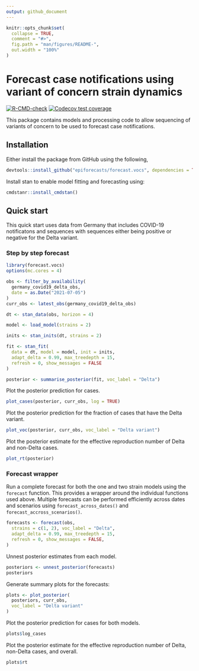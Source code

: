 ```yaml
---
output: github_document
---
```


<!-- README.md is generated from README.Rmd. Please edit that file -->

```r
knitr::opts_chunk$set(
  collapse = TRUE,
  comment = "#>",
  fig.path = "man/figures/README-",
  out.width = "100%"
)
```

# Forecast case notifications using variant of concern strain dynamics

[![R-CMD-check](https://github.com/epiforecasts/forecast.vocs/workflows/R-CMD-check/badge.svg)](https://github.com/epiforecasts/forecast.vocs/actions/workflows/R-CMD-check.yaml) [![Codecov test coverage](https://codecov.io/gh/epiforecasts/forecast.vocs/branch/main/graph/badge.svg)](https://app.codecov.io/gh/epiforecasts/forecast.vocs)

This package contains models and processing code to allow sequencing of variants of concern to be used to forecast case notifications.

## Installation

Either install the package from GitHub using the following, 

```r
devtools::install_github("epiforecasts/forecast.vocs", dependencies = TRUE)
```

Install stan to enable model fitting and forecasting using:

```r
cmdstanr::install_cmdstan()
```

## Quick start

This quick start uses data from Germany that includes COVID-19 notificatons and sequences with sequences either being positive or negative for the Delta variant.

### Step by step forecast

```r
library(forecast.vocs)
options(mc.cores = 4)

obs <- filter_by_availability(
  germany_covid19_delta_obs,
  date = as.Date("2021-07-05")
)
curr_obs <- latest_obs(germany_covid19_delta_obs)

dt <- stan_data(obs, horizon = 4)

model <- load_model(strains = 2)

inits <- stan_inits(dt, strains = 2)

fit <- stan_fit(
  data = dt, model = model, init = inits,
  adapt_delta = 0.99, max_treedepth = 15,
  refresh = 0, show_messages = FALSE
)

posterior <- summarise_posterior(fit, voc_label = "Delta")
```

Plot the posterior prediction for cases.

```r
plot_cases(posterior, curr_obs, log = TRUE)
```

Plot the posterior prediction for the fraction of cases that have the Delta variant.

```r
plot_voc(posterior, curr_obs, voc_label = "Delta variant")
```

Plot the posterior estimate for the effective reproduction number of Delta and non-Delta cases.

```r
plot_rt(posterior)
```

### Forecast wrapper

Run a complete forecast for both the one and two strain models using the `forecast` function. This provides a wrapper around the individual functions used above. Multiple forecasts can be performed efficiently across dates and scenarios using `forecast_across_dates()` and `forecast_accross_scenarios()`.

```r
forecasts <- forecast(obs,
  strains = c(1, 2), voc_label = "Delta",
  adapt_delta = 0.99, max_treedepth = 15,
  refresh = 0, show_messages = FALSE,
)
```

Unnest posterior estimates from each model.

```r
posteriors <- unnest_posterior(forecasts)
posteriors
```

Generate summary plots for the forecasts:

```r
plots <- plot_posterior(
  posteriors, curr_obs,
  voc_label = "Delta variant"
)
```

Plot the posterior prediction for cases for both models.

```r
plots$log_cases
```

Plot the posterior estimate for the effective reproduction number of
Delta, non-Delta cases, and overall.

```r
plots$rt
```
